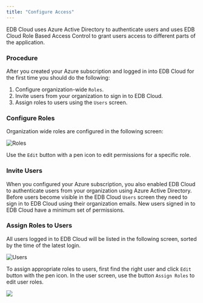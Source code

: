 ```yaml
---
title: "Configure Access"
---
```


<div id="configure_access" class="registered_link"></div>

EDB Cloud uses Azure Active Directory to authenticate users and uses EDB Cloud Role Based Access Control to grant users access to different parts of the application.

### Procedure

After you created your Azure subscription and logged in into EDB Cloud for the first time you should do the following:

1. Configure organization-wide `Roles`.
2. Invite users from your organization to sign in to EDB Cloud.
3. Assign roles to users using the `Users` screen.


### Configure Roles

Organization wide roles are configured in the following screen:

![Roles](images/roles.png "organization roles")


Use the `Edit` button with a pen icon to edit permissions for a specific role.


### Invite Users

When you configured your Azure subscription, you also enabled EDB Cloud to authenticate users from your organization using Azure Active Directory. Before users become visible in the EDB Cloud `Users` screen they need to sign in to EDB Cloud using their organization emails. New users signed in to EDB Cloud have a minimum set of permissions.


### Assign Roles to Users

All users logged in to EDB Cloud will be listed in the following screen, sorted by the time of the latest login.

![Users](images/users.png "list users")

To assign appropriate roles to users, first find the right user and click `Edit` button with the pen icon. In the user screen, use the button `Assign Roles` to edit user roles.



<img src="./images/edit-user-roles.png"  />



